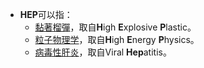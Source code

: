 *'''HEP'''可以指：
**[[黏著榴彈|黏著榴彈]]，取自'''H'''igh '''E'''xplosive '''P'''lastic。
**[[粒子物理学|粒子物理学]]，取自'''H'''igh '''E'''nergy '''P'''hysics。
**[[肝炎|病毒性肝炎]]，取自Viral '''Hep'''atitis。

{{disambig}}